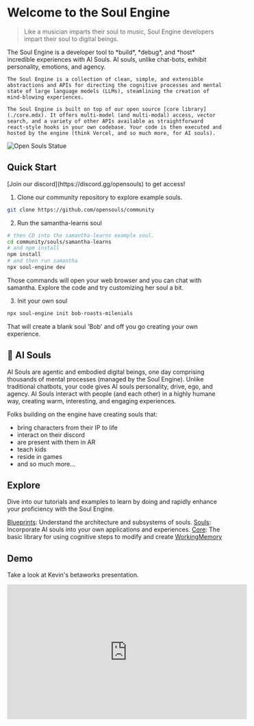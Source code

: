 
# Welcome to the Soul Engine

> Like a musician imparts their soul to music, Soul Engine developers impart their soul to digital beings.

<div className="flex flex-col-reverse lg:flex-row items-center justify-between mt-8">
  <div>
    The Soul Engine is a developer tool to *build*, *debug*, and *host* incredible experiences with AI Souls. AI souls, unlike chat-bots, exhibit personality, emotions, and agency.

    The Soul Engine is a collection of clean, simple, and extensible abstractions and APIs for directing the cognitive processes and mental state of large language models (LLMs), steamlining the creation of mind-blowing experiences.

    The Soul Engine is built on top of our open source [core library](./core.mdx). It offers multi-model (and multi-modal) access, vector search, and a variety of other APIs available as straightforward react-style hooks in your own codebase. Your code is then executed and hosted by the engine (think Vercel, and so much more, for AI souls).
  </div>
  <img src="/images/statue.png" alt="Open Souls Statue" className="ml-0 lg:ml-5 mb-5" style={{ height: '400px' }} />
</div>

## Quick Start

<Callout type="info" emoji="💬">
  [Join our discord](https://discord.gg/opensouls) to get access!
</Callout>


1. Clone our community repository to explore example souls.

```bash
git clone https://github.com/opensouls/community
```

2. Run the samantha-learns soul
```bash
# then CD into the samantha-learns example soul.
cd community/souls/samantha-learns
# and npm install
npm install
# and then run samantha
npx soul-engine dev
```

Those commands will open your web browser and you can chat with samantha. Explore the code and try customizing her soul a bit.

3. Init your own soul
```bash
npx soul-engine init bob-roasts-milenials
```

That will create a blank soul 'Bob' and off you go creating your own experience.

## 💫 AI Souls
AI Souls are agentic and embodied digital beings, one day comprising thousands of mental processes (managed by the Soul Engine). Unlike traditional chatbots, your code gives AI souls personality, drive, ego, and agency. AI Souls interact with people (and each other) in a highly humane way, creating warm, interesting, and engaging experiences.

Folks building on the engine have creating souls that:
* bring characters from their IP to life
* interact on their discord
* are present with them in AR
* teach kids
* reside in games
* and so much more...

## Explore
Dive into our tutorials and examples to learn by doing and rapidly enhance your proficiency with the Soul Engine.

[Blueprints](./blueprints): Understand the architecture and subsystems of souls.
[Souls](./souls): Incorporate AI souls into your own applications and experiences.
[Core](./core.mdx): The basic library for using cognitive steps to modify and create [WorkingMemory](./core/working-memory.mdx)


## Demo

Take a look at Kevin's betaworks presentation.

<div className="mt-6">
<iframe width="560" height="315" src="https://www.youtube.com/embed/bVxSk6Typ90?si=CQ2PRCaPcVt2XkBj" title="YouTube video player" frameBorder="0" allow="accelerometer; autoplay; clipboard-write; encrypted-media; gyroscope; picture-in-picture; web-share" referrerPolicy="strict-origin-when-cross-origin" allowFullScreen></iframe>
</div>
